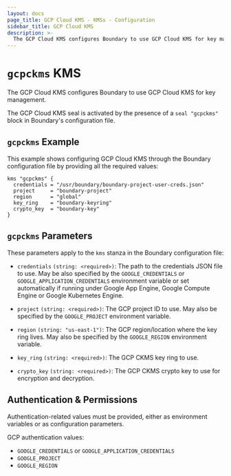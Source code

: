 ```yaml
---
layout: docs
page_title: GCP Cloud KMS - KMSs - Configuration
sidebar_title: GCP Cloud KMS
description: >-
  The GCP Cloud KMS configures Boundary to use GCP Cloud KMS for key management.
---
```


# `gcpckms` KMS

The GCP Cloud KMS configures Boundary to use GCP Cloud KMS for key management.

The GCP Cloud KMS seal is activated by the presence of a `seal "gcpckms"` block in Boundary's configuration file.

## `gcpckms` Example

This example shows configuring GCP Cloud KMS through the Boundary
configuration file by providing all the required values:

```hcl
kms "gcpckms" {
  credentials = "/usr/boundary/boundary-project-user-creds.json"
  project     = "boundary-project"
  region      = "global"
  key_ring    = "boundary-keyring"
  crypto_key  = "boundary-key"
}
```

## `gcpckms` Parameters

These parameters apply to the `kms` stanza in the Boundary configuration file:

- `credentials` `(string: <required>)`: The path to the credentials JSON file
  to use. May be also specified by the `GOOGLE_CREDENTIALS` or
  `GOOGLE_APPLICATION_CREDENTIALS` environment variable or set automatically if
  running under Google App Engine, Google Compute Engine or Google Kubernetes
  Engine.

- `project` `(string: <required>)`: The GCP project ID to use. May also be
  specified by the `GOOGLE_PROJECT` environment variable.

- `region` `(string: "us-east-1")`: The GCP region/location where the key ring
  lives. May also be specified by the `GOOGLE_REGION` environment variable.

- `key_ring` `(string: <required>)`: The GCP CKMS key ring to use.

- `crypto_key` `(string: <required>)`: The GCP CKMS crypto key to use for
  encryption and decryption.

## Authentication &amp; Permissions

Authentication-related values must be provided, either as environment
variables or as configuration parameters.

GCP authentication values:

- `GOOGLE_CREDENTIALS` or `GOOGLE_APPLICATION_CREDENTIALS`
- `GOOGLE_PROJECT`
- `GOOGLE_REGION`
